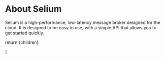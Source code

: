 
# About Selium

Selium is a high-performance, low-latency message broker designed for the cloud. It is
designed to be easy to use, with a simple API that allows you to get started quickly.

  return <MdxLayout>{children}</MdxLayout>

}
